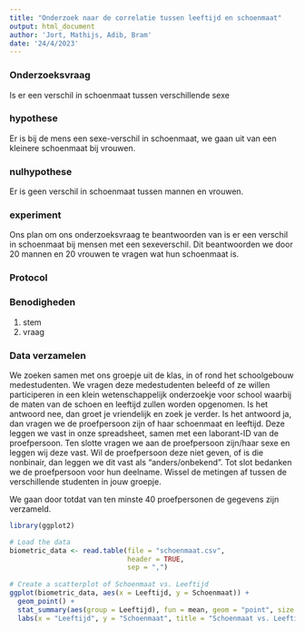 ```yaml
---
title: "Onderzoek naar de correlatie tussen leeftijd en schoenmaat"
output: html_document
author: 'Jort, Mathijs, Adib, Bram'
date: '24/4/2023'
---
```


### Onderzoeksvraag

 

Is er een verschil in schoenmaat tussen verschillende sexe

 

### hypothese

 

Er is bij de mens een sexe-verschil in schoenmaat, we gaan uit van een kleinere schoenmaat bij vrouwen.


### nulhypothese



Er is geen verschil in schoenmaat tussen mannen en vrouwen.



### experiment
Ons plan om ons onderzoeksvraag te beantwoorden van is er een verschil in schoenmaat bij mensen met een sexeverschil. Dit beantwoorden we door 20 mannen en 20 vrouwen te vragen wat hun schoenmaat is.

 

### Protocol

 

### Benodigheden
1. stem
2. vraag

 

### Data verzamelen

 

We zoeken samen met ons groepje uit de klas, in of rond het schoolgebouw medestudenten. We vragen deze medestudenten beleefd of ze willen participeren in een klein wetenschappelijk onderzoekje voor school waarbij de maten van de schoen en leeftijd zullen worden opgenomen.
Is het antwoord nee, dan groet je vriendelijk en zoek je verder.
Is het antwoord ja, dan vragen we de proefpersoon zijn of haar schoenmaat en leeftijd. Deze leggen we vast in onze spreadsheet, samen met een laborant-ID van de proefpersoon. Ten slotte vragen we aan de proefpersoon zijn/haar sexe en leggen wij deze vast. Wil de proefpersoon deze niet geven, of is die nonbinair, dan leggen we dit vast als “anders/onbekend”. Tot slot bedanken we de proefpersoon voor hun deelname.
Wissel de metingen af tussen de verschillende studenten in jouw groepje.

 

We gaan door totdat van ten minste 40 proefpersonen de gegevens zijn verzameld.

```r
library(ggplot2)

# Load the data
biometric_data <- read.table(file = "schoenmaat.csv",
                             header = TRUE,
                             sep = ",")
 
# Create a scatterplot of Schoenmaat vs. Leeftijd
ggplot(biometric_data, aes(x = Leeftijd, y = Schoenmaat)) +
  geom_point() +
  stat_summary(aes(group = Leeftijd), fun = mean, geom = "point", size = 3, color = "red") +
  labs(x = "Leeftijd", y = "Schoenmaat", title = "Schoenmaat vs. Leeftijd")
```
